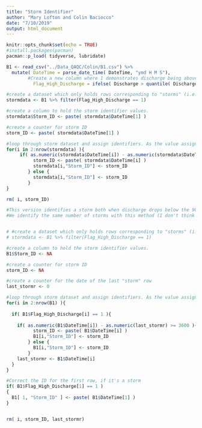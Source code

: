 ```yaml
---
title: "Storm Identifier"
author: "Mary Lofton and Colin Baciocco"
date: "7/10/2019"
output: html_document
---
```


```r
knitr::opts_chunk$set(echo = TRUE)
#install.packages(pacman)
pacman::p_load( tidyverse, lubridate)
```


```r

B1 <- read_csv("../Data_QAQC/Colin/B1.csv") %>%
  mutate( DateTime = parse_date_time( DateTime, "ymd H M S"),
        #Create a new column where 1 demonstrates discharge being above the 90th percentile, 0 means it is not
          Flag_High_Discharge = ifelse( Discharge > quantile( Discharge, 0.9, names = FALSE), 1, 0) )
```



```r
#create a dataset which only holds rows corresponding to "storms" (i.e. rows where discharge is at or above the 90th quantile )
stormdata <- B1 %>% filter(Flag_High_Discharge == 1)

#create a column to hold the storm identifier values.
stormdata$Storm_ID <- paste( stormdata$DateTime[1] )

#create a counter for storm ID
storm_ID <- paste( stormdata$DateTime[1] ) 

#loop through storm dataset and assign identifiers. As the value assigned to each row depends on values in the row before it, the loop starts on the second row. We initially filled the Storm_ID column with storm DateTimes to avoid the first row's storm identifier being blank.
for(i in 2:nrow(stormdata) ){
     if( as.numeric(stormdata$DateTime[i]) - as.numeric(stormdata$DateTime[i-1]) >= 3600 ){
          storm_ID <- paste( stormdata$DateTime[i] )
          stormdata[i,"Storm_ID"] <- storm_ID
        } else {
          stormdata[i,"Storm_ID"] <- storm_ID
        }
}

rm( i, storm_ID)
```


```r
#This version identifies a storm both when discharge drops below the 90th percentile, and when it's been over an hour since the last "storm" row. To do this, it works with the full, finalized dataset instead of only the portion including storms. 
#We identify the same number of storms with this method (I don't think there are all that many events where discharge bottoms out RIGHT below the 90th percentile and then jumps back up over it within the hour), but it's good to be thorough.


# #create a dataset which only holds rows corresponding to "storms" (i.e. rows where discharge is at or above the 90th quantile )
# stormdata <- B1 %>% filter(Flag_High_Discharge == 1)

#create a column to hold the storm identifier values.
B1$Storm_ID <- NA

#create a counter for storm ID
storm_ID <- NA

#create a counter for the date of the last "storm" row
last_stormr <- 0

#loop through storm dataset and assign identifiers. As the value assigned to each row depends on values in the row before it, the loop starts on the second row. This skipping may mean that the dataset starts with a storm the first row may be unidentified, but we manually correct the error with a line of code below.
for(i in 2:nrow(B1) ){
  
  if( B1$Flag_High_Discharge[i] == 1 ){
     
    if( as.numeric(B1$DateTime[i]) - as.numeric(last_stormr) >= 3600 ){
          storm_ID <- paste( B1$DateTime[i] )
          B1[i,"Storm_ID"] <- storm_ID
        } else {
          B1[i,"Storm_ID"] <- storm_ID
        }
    last_stormr <- B1$DateTime[i]
  }
}

#Correct the ID for the first row, if it's a storm 
if( B1$Flag_High_Discharge[1] == 1 )
{
  B1[ 1, "Storm_ID" ] <- paste( B1$DateTime[1] )
}


rm( i, storm_ID, last_stormr)
```